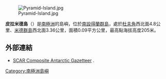 {{no footnotes|time=2013-10-27T09:04:53+00:00}}
[[Image:Pyramid-Island.jpg|thumb]]

{{coord|62|25|09.9|S|60|05|59.2|W|display=title}}

'''皮拉米德島'''（{{lang-en|Pyramid Island}}）是[[南極洲|南極洲]]的島嶼，位於[[南設得蘭群島|南設得蘭群島]]，處於[[杜夫角|杜夫角]]西北面4.8公里、[[米德群島|米德群島]]西北面3.36公里，面積0.09平方公里，最高點海拔高度205米。

==外部連結==
* [http://data.aad.gov.au/aadc/gaz/scar/ SCAR Composite Antarctic Gazetteer] {{WebCite|url=https://www.webcitation.org/5ug2CfC7m?url=http://data.aad.gov.au/aadc/gaz/scar/ |date=20101202140255 |dateformat=iso }}.

{{南设得兰群岛}}

{{Antarctica-geo-stub}}

[[Category:南極洲島嶼|Category:南極洲島嶼]]